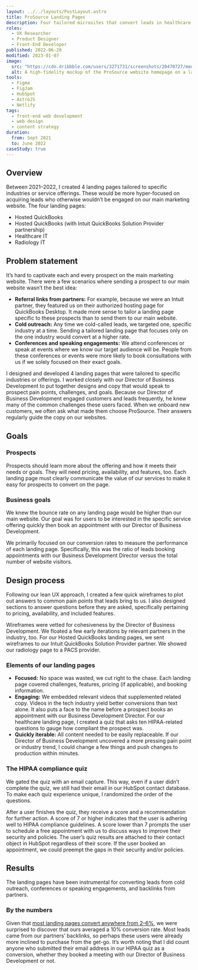 ```yaml
---
layout: ../../layouts/PostLayout.astro
title: ProSource Landing Pages
description: Four tailored microsites that convert leads in healthcare and finance — currently averaging a 10% conversion rate.
roles:
  - UX Researcher
  - Product Designer
  - Front-End Developer
published: 2022-06-20
modified: 2023-01-07
image:
  src: "https://cdn.dribbble.com/users/3271731/screenshots/20470727/media/a60877d9110219294be842a829d36850.png?compress=1&resize=1600x1200&vertical=top"
  alt: A high-fidelity mockup of the ProSource website homepage on a laptop.
tools:
  - Figma
  - FigJam
  - HubSpot
  - AstroJS
  - Netlify
tags:
  - front-end web development
  - web design
  - content strategy
duration:
  from: Sept 2021
  to: June 2022
caseStudy: true
---
```



## Overview

Between 2021–2022, I created 4 landing pages tailored to specific industries or service offerings. These would be more hyper-focused on acquiring leads who otherwise wouldn’t be engaged on our main marketing website. The four landing pages:

- Hosted QuickBooks
- Hosted QuickBooks (with Intuit QuickBooks Solution Provider partnership)
- Healthcare IT
- Radiology IT

## Problem statement

It’s hard to captivate each and every prospect on the main marketing website. There were a few scenarios where sending a prospect to our main website wasn’t the best idea:

- **Referral links from partners:** For example, because we were an Intuit partner, they featured us on their authorized hosting page for QuickBooks Desktop. It made more sense to tailor a landing page specific to these prospects than to send them to our main website.
- **Cold outreach:** Any time we cold-called leads, we targeted one, specific industry at a time. Sending a tailored landing page that focuses only on the one industry would convert at a higher rate.
- **Conferences and speaking engagements:** We attend conferences or speak at events where we know our target audience will be. People from these conferences or events were more likely to book consultations with us if we solely focused on their exact goals.

I designed and developed 4 landing pages that were tailored to specific industries or offerings. I worked closely with our Director of Business Development to put together designs and copy that would speak to prospect pain points, challenges, and goals. Because our Director of Business Development engaged customers and leads frequently, he knew many of the common challenges these users faced. When we onboard new customers, we often ask what made them choose ProSource. Their answers regularly guide the copy on our websites.

## Goals

### Prospects

Prospects should learn more about the offering and how it meets their needs or goals. They will need pricing, availability, and features, too. Each landing page must clearly communicate the value of our services to make it easy for prospects to convert on the page.

### Business goals

We knew the bounce rate on any landing page would be higher than our main website. Our goal was for users to be interested in the specific service offering quickly then book an appointment with our Director of Business Development.

We primarily focused on our conversion rates to measure the performance of each landing page. Specifically, this was the ratio of leads booking appointments with our Business Development Director versus the total number of website visitors.

## Design process

Following our lean UX approach, I created a few quick wireframes to plot out answers to common pain points that leads bring to us. I also designed sections to answer questions before they are asked, specifically pertaining to pricing, availability, and included features.

Wireframes were vetted for cohesiveness by the Director of Business Development. We floated a few early iterations by relevant partners in the industry, too. For our Hosted QuickBooks landing pages, we sent wireframes to our Intuit QuickBooks Solution Provider partner. We showed our radiology page to a PACS provider.

### Elements of our landing pages

- **Focused:** No space was wasted, we cut right to the chase. Each landing page covered challenges, features, pricing (if applicable), and booking information.
- **Engaging:** We embedded relevant videos that supplemented related copy. Videos in the tech industry yield better conversions than text alone. It also puts a face to the name before a prospect books an appointment with our Business Development Director. For our healthcare landing page, I created a quiz that asks ten HIPAA-related questions to gauge how compliant the prospect was.
- **Quickly iterable:** All content needed to be easily replaceable. If our Director of Business Development uncovered a more pressing pain point or industry trend, I could change a few things and push changes to production within minutes.

### The HIPAA compliance quiz

We gated the quiz with an email capture. This way, even if a user didn’t complete the quiz, we still had their email in our HubSpot contact database. To make each quiz experience unique, I randomized the order of the questions.

After a user finishes the quiz, they receive a score and a recommendation for further action. A score of 7 or higher indicates that the user is adhering well to HIPAA compliance guidelines. A score lower than 7 prompts the user to schedule a free appointment with us to discuss ways to improve their security and policies. The user’s quiz results are attached to their contact object in HubSpot regardless of their score. If the user booked an appointment, we could preempt the gaps in their security and/or policies.

## Results

The landing pages have been instrumental for converting leads from cold outreach, conferences or speaking engagements, and backlinks from partners.

### By the numbers

Given that [most landing pages convert anywhere from 2–6%](https://unbounce.com/average-conversion-rates-landing-pages/), we were surprised to discover that ours averaged a 10% conversion rate. Most leads came from our partners’ backlinks, so perhaps these users were already more inclined to purchase from the get-go. It’s worth noting that I did count anyone who submitted their email address in our HIPAA quiz as a conversion, whether they booked a meeting with our Director of Business Development or not.
